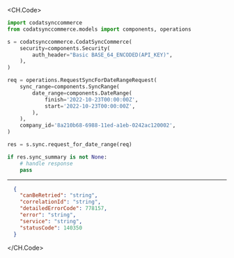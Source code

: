 
<CH.Code>
```python RequestForDateRange.py
import codatsynccommerce
from codatsynccommerce.models import components, operations

s = codatsynccommerce.CodatSyncCommerce(
    security=components.Security(
        auth_header="Basic BASE_64_ENCODED(API_KEY)",
    ),
)

req = operations.RequestSyncForDateRangeRequest(
    sync_range=components.SyncRange(
        date_range=components.DateRange(
            finish='2022-10-23T00:00:00Z',
            start='2022-10-23T00:00:00Z',
        ),
    ),
    company_id='8a210b68-6988-11ed-a1eb-0242ac120002',
)

res = s.sync.request_for_date_range(req)

if res.sync_summary is not None:
    # handle response
    pass
```
---

```json Example Response
  {
    "canBeRetried": "string",
    "correlationId": "string",
    "detailedErrorCode": 778157,
    "error": "string",
    "service": "string",
    "statusCode": 140350
  }
```
</CH.Code>
